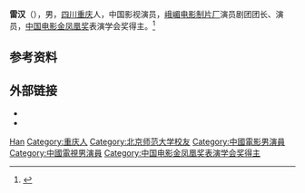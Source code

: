 '''雷汉'''（{{bd|1962年|12月|}}），男，[[四川|四川]][[重庆|重庆]]人，中国影视演员，[[峨嵋电影制片厂|峨嵋电影制片厂]]演员剧团团长、演员，[[中国电影金凤凰奖|中国电影金凤凰奖]]表演学会奖得主。<ref>{{Cite book|title=中国电影电视艺术家辞典|author=何厚桢主编|publisher=中国学术期刊（光盘版）电子杂志社|year=2007|isbn=|location=北京|pages=}}</ref>

== 参考资料 ==
{{reflist}}

== 外部链接 ==
* {{Sinaweibo|cdleihan}}
* {{douban people|1275232}}

{{中国人物小作品}}
{{中国电影金凤凰奖}}

{{Authority control}}
{{DEFAULTSORT:Lei雷}}
[[Category:雷姓|Han]]
[[Category:重庆人|Category:重庆人]]
[[Category:北京师范大学校友|Category:北京师范大学校友]]
[[Category:中國電影男演員|Category:中國電影男演員]]
[[Category:中國電視男演員|Category:中國電視男演員]]
[[Category:中国电影金凤凰奖表演学会奖得主|Category:中国电影金凤凰奖表演学会奖得主]]